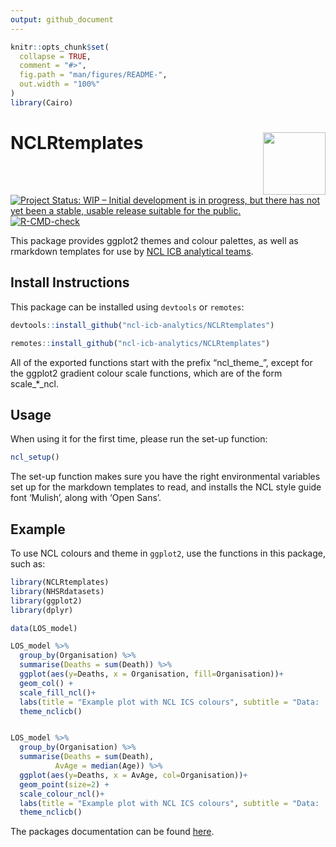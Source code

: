 ```yaml
---
output: github_document
---
```


<!-- README.md is generated from README.Rmd. Please edit that file -->

```r
knitr::opts_chunk$set(
  collapse = TRUE,
  comment = "#>",
  fig.path = "man/figures/README-",
  out.width = "100%"
)
library(Cairo)
```

# NCLRtemplates <img src="man/figures/logo.jpg" style="float:right; height:100px;" />

<!-- badges: start -->
[![Project Status: WIP – Initial development is in progress, but there has not yet been a stable, usable release suitable for the public.](https://www.repostatus.org/badges/latest/wip.svg)](https://www.repostatus.org/#wip)
[![R-CMD-check](https://github.com/ncl-icb-analytics/NCLRtemplates/actions/workflows/R-CMD-check.yaml/badge.svg)](https://github.com/ncl-icb-analytics/NCLRtemplates/actions/workflows/R-CMD-check.yaml)
<!-- badges: end -->


This package provides ggplot2 themes and colour palettes, as well as rmarkdown templates for use by [NCL ICB analytical teams](http://www.nclhealthandcare.org.uk).

## Install Instructions

This package can be installed using `devtools` or `remotes`:

```r
devtools::install_github("ncl-icb-analytics/NCLRtemplates")

remotes::install_github("ncl-icb-analytics/NCLRtemplates")
```

All of the exported functions start with the prefix "ncl_theme_", except for the ggplot2 gradient colour scale functions,
which are of the form scale_*_ncl.

## Usage

When using it for the first time, please run the set-up function:
```r
ncl_setup()
```

The set-up function makes sure you have the right environmental variables set up for the markdown templates to read, and installs the NCL style guide font 'Mulish', along with 'Open Sans'.


## Example

To use NCL colours and theme in `ggplot2`, use the functions in this package, such as:

```r
library(NCLRtemplates)
library(NHSRdatasets)
library(ggplot2)
library(dplyr)

data(LOS_model)

LOS_model %>% 
  group_by(Organisation) %>% 
  summarise(Deaths = sum(Death)) %>% 
  ggplot(aes(y=Deaths, x = Organisation, fill=Organisation))+
  geom_col() +
  scale_fill_ncl()+
  labs(title = "Example plot with NCL ICS colours", subtitle = "Data: 'LOS_model' from NHSRdatasets R package")+
  theme_nclicb()


LOS_model %>% 
  group_by(Organisation) %>% 
  summarise(Deaths = sum(Death),
          AvAge = median(Age)) %>% 
  ggplot(aes(y=Deaths, x = AvAge, col=Organisation))+
  geom_point(size=2) +
  scale_colour_ncl()+
  labs(title = "Example plot with NCL ICS colours", subtitle = "Data: 'LOS_model' from NHSRdatasets R package")+
  theme_nclicb()
```


The packages documentation can be found [here](https://ncl-icb-analytics.github.io/NCLRtemplates/).